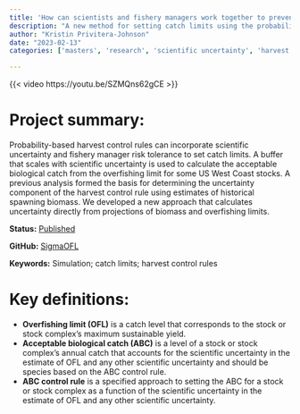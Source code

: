 ```yaml
---
title: '​How can scientists and fishery managers work together to prevent overfishing?'
description: "A new method for setting catch limits using the probability of overfishing and manager risk tolerance"
author: "Kristin Privitera-Johnson"
date: "2023-02-13"
categories: ['masters', 'research', 'scientific uncertainty', 'harvest control rules', 'SAFS']

---
```


{{< video https://youtu.be/SZMQns62gCE >}}

# Project summary:

Probability-based harvest control rules can incorporate scientific uncertainty and fishery manager risk tolerance to set catch limits. A buffer that scales with scientific uncertainty is used to calculate the acceptable biological catch from the overfishing limit for some US West Coast stocks. A previous analysis formed the basis for determining the uncertainty component of the harvest control rule using estimates of historical spawning biomass. We developed a new approach that calculates uncertainty directly from projections of biomass and overfishing limits.

**Status:** [Published](https://academic.oup.com/icesjms/article/77/2/515/5675586)

**GitHub:** [SigmaOFL](https://github.com/kpjohnson/sigmaOFL)

**Keywords:** Simulation; catch limits; harvest control rules

# Key definitions:

- **Overfishing limit (OFL)** is a catch level that corresponds to the stock or stock complex’s maximum sustainable yield.
- **Acceptable biological catch (ABC)** is a level of a stock or stock complex’s annual catch that accounts for the scientific uncertainty in the estimate of OFL and any other scientific uncertainty and should be species based on the ABC control rule.
- **ABC control rule** is a specified approach to setting the ABC for a stock or stock complex as a function of the scientific uncertainty in the estimate of OFL and any other scientific uncertainty.


